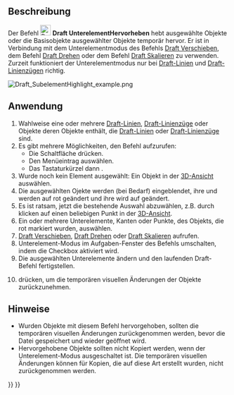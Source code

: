 <languages/>

{{Docnav/de
|[[Draft_Edit/de|Bearbeiten]]
|[[Draft_Join/de|Verbinden]]
|[[Draft_Workbench/de|Draft]]
|IconL=Draft_Edit.svg
|IconR=Draft_Join.svg
|IconC=Workbench_Draft.svg
}}

{{GuiCommand/de
|Name=Draft SubelementHighlight
|Name/de=Draft UnterelementHervorheben
|MenuLocation=Änderung → Unterelement hervorheben
|Workbenches=[[Draft_Workbench/de|Draft]]
|Shortcut={{KEY|H}} {{KEY|S}}
|Version=0.19
|SeeAlso=[[Draft_Move/de|Draft Verschieben]], [[Draft_Rotate/de|Draft Drehen]], [[Draft_Scale/de|Draft Skalieren]]
}}

<span id="Description"></span>
==Beschreibung==

Der Befehl [[Image:Draft_SubelementHighlight.svg|24px]] '''Draft UnterelementHervorheben''' hebt ausgewählte Objekte oder die Basisobjekte ausgewählter Objekte temporär hervor. Er ist in Verbindung mit dem Unterelementmodus des Befehls [[Draft_Move/de|Draft Verschieben]], dem Befehl [[Draft_Rotate/de|Draft Drehen]] oder dem Befehl [[Draft_Scale/de|Draft Skalieren]] zu verwenden. Zurzeit funktioniert der Unterelementmodus nur bei [[Draft_Line/de|Draft-Linien]] und [[Draft_Wire/de|Draft-Linienzügen]] richtig.

[[Image:Draft_SubelementHighlight_example.png]]
{{Caption|Eine Arch-Wand, deren Basis, ein Draft-Linienzug, markiert wurde}}

<span id="Usage"></span>
==Anwendung==

# Wahlweise eine oder mehrere [[Draft_Line/de|Draft-Linien]], [[Draft_Wire/de|Draft-Linienzüge]] oder Objekte deren {{PropertyData/de|Basis}} Objekte enthält, die [[Draft_Line/de|Draft-Linien]] oder [[Draft_Wire/de|Draft-Linienzüge]] sind.
# Es gibt mehrere Möglichkeiten, den Befehl aufzurufen:
#* Die Schaltfläche {{Button|[[Image:Draft_SubelementHighlight.svg|16px]] [[Draft_SubelementHighlight/de|Unterelement hervorheben]]}} drücken.
#* Den Menüeintrag {{MenuCommand|Änderung → [[Image:Draft_SubelementHighlight.svg|16px]] Unterelement hervorheben}} auswählen.
#* Das Tastaturkürzel {{KEY|H}} dann {{KEY|S}}.
# Wurde noch kein Element ausgewählt: Ein Objekt in der [[3D_View/de|3D-Ansicht]] auswählen.
# Die ausgewählten Ojekte werden (bei Bedarf) eingeblendet, ihre {{PropertyView/de|Line Color}} und {{PropertyView/de|Point Color}} werden auf rot geändert und ihre {{PropertyView/de|Point Size}} wird auf {{Value|10}} geändert.
# Es ist ratsam, jetzt die bestehende Auswahl abzuwählen, z.B. durch klicken auf einen beliebigen Punkt in der [[3D_View/de|3D-Ansicht]].
#  Ein oder mehrere Unterelemente, Kanten oder Punkte, des Objekts, die rot markiert wurden, auswählen.
# [[Draft_Move/de|Draft Verschieben]], [[Draft_Rotate/de|Draft Drehen]] oder [[Draft_Scale/de|Draft Skalieren]] aufrufen.
# Unterelement-Modus im Aufgaben-Fenster des Befehls umschalten, indem die Checkbox {{MenuCommand|Unterelemente ändern}} aktiviert wird.
# Die ausgewählten Unterelemente ändern und den laufenden Draft-Befehl fertigstellen.
# {{KEY|Esc}} drücken, um die temporären visuellen Änderungen der Objekte zurückzunehmen.

<span id="Notes"></span>
==Hinweise==

* Wurden Objekte mit diesem Befehl hervorgehoben, sollten die temporären visuellen Änderungen zurückgenommen werden, bevor die Datei gespeichert und wieder geöffnet wird.
* Hervorgehobene Objekte sollten nicht Kopiert werden, wenn der Unterelement-Modus ausgeschaltet ist. Die temporären visuellen Änderungen können für Kopien, die auf diese Art erstellt wurden, nicht zurückgenommen werden.


{{Docnav/de
|[[Draft_Edit/de|Bearbeiten]]
|[[Draft_Join/de|Verbinden]]
|[[Draft_Workbench/de|Draft]]
|IconL=Draft_Edit.svg
|IconR=Draft_Join.svg
|IconC=Workbench_Draft.svg
}}

{{Draft Tools navi{{#translation:}}}}
{{Userdocnavi{{#translation:}}}}